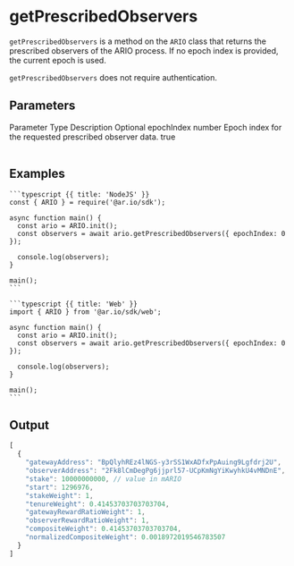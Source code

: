 

# getPrescribedObservers

`getPrescribedObservers` is a method on the `ARIO` class that returns the prescribed observers of the ARIO process. If no epoch index is provided, the current epoch is used.

`getPrescribedObservers` does not require authentication.

## Parameters

<Table>
  <Table.Head>
    <Table.Row>
      <Table.Header>Parameter</Table.Header>
      <Table.Header>Type</Table.Header>
      <Table.Header>Description</Table.Header>
      <Table.Header>Optional</Table.Header>
    </Table.Row>
  </Table.Head>
  <Table.Body>
    <Table.Row>
      <Table.Cell className="font-semibold">epochIndex</Table.Cell>
      <Table.Cell>number</Table.Cell>
      <Table.Cell>Epoch index for the requested prescribed observer data.</Table.Cell>
      <Table.Cell>true</Table.Cell>
    </Table.Row>
  </Table.Body>
</Table>

## Examples

<CodeGroup title="getPrescribedObservers">

    ```typescript {{ title: 'NodeJS' }}
    const { ARIO } = require('@ar.io/sdk');

    async function main() {
      const ario = ARIO.init();
      const observers = await ario.getPrescribedObservers({ epochIndex: 0 });

      console.log(observers);
    }

    main();
    ```

    ```typescript {{ title: 'Web' }}
    import { ARIO } from '@ar.io/sdk/web';

    async function main() {
      const ario = ARIO.init();
      const observers = await ario.getPrescribedObservers({ epochIndex: 0 });

      console.log(observers);
    }

    main();
    ```

</CodeGroup>

## Output

```js
[
  {
    "gatewayAddress": "BpQlyhREz4lNGS-y3rSS1WxADfxPpAuing9Lgfdrj2U",
    "observerAddress": "2Fk8lCmDegPg6jjprl57-UCpKmNgYiKwyhkU4vMNDnE",
    "stake": 10000000000, // value in mARIO
    "start": 1296976,
    "stakeWeight": 1,
    "tenureWeight": 0.41453703703703704,
    "gatewayRewardRatioWeight": 1,
    "observerRewardRatioWeight": 1,
    "compositeWeight": 0.41453703703703704,
    "normalizedCompositeWeight": 0.0018972019546783507
  }
]
```